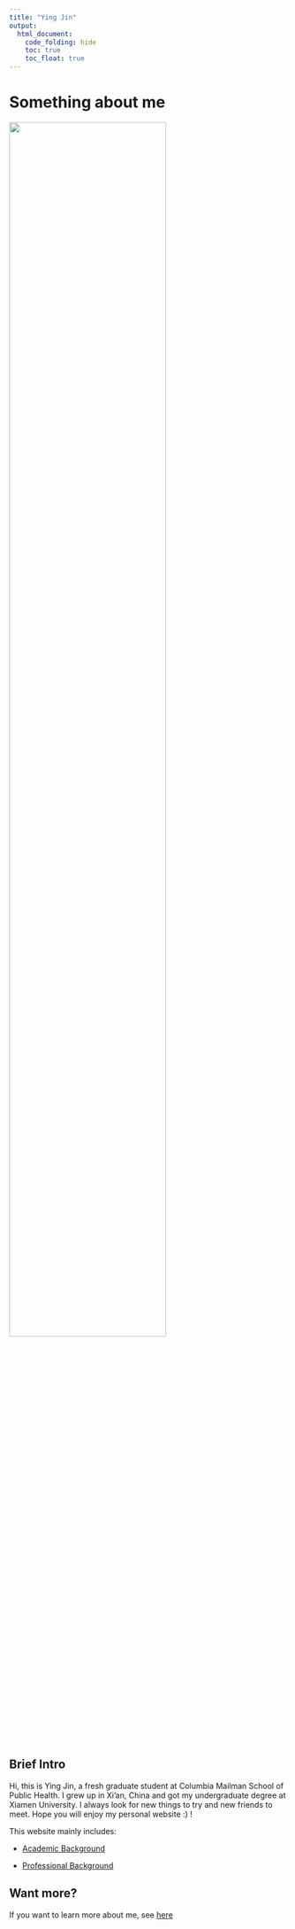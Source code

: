 ```yaml
---
title: "Ying Jin"
output: 
  html_document:
    code_folding: hide
    toc: true
    toc_float: true
---
```

# Something about me

<img src="pics/me.jpg" style="width:75%">

## Brief Intro

Hi, this is Ying Jin, a fresh graduate student at Columbia Mailman School of Public Health. I grew up in Xi'an, China and got my undergraduate degree at Xiamen University. I always look for new things to try  and new friends to meet. Hope you will enjoy my personal website :) !

This website mainly includes:

* [Academic Background](acd_bg.html)

* [Professional Background](pro_bg.html)

## Want more?

If you want to learn more about me, see [here](other_info.html)
